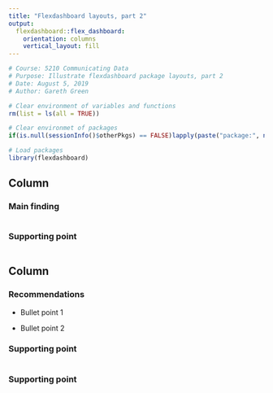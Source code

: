```yaml
---
title: "Flexdashboard layouts, part 2"
output: 
  flexdashboard::flex_dashboard:
    orientation: columns
    vertical_layout: fill
---
```


```r
# Course: 5210 Communicating Data
# Purpose: Illustrate flexdashboard package layouts, part 2
# Date: August 5, 2019
# Author: Gareth Green

```

```r
# Clear environment of variables and functions
rm(list = ls(all = TRUE)) 

# Clear environmet of packages
if(is.null(sessionInfo()$otherPkgs) == FALSE)lapply(paste("package:", names(sessionInfo()$otherPkgs), sep=""), detach, character.only = TRUE, unload = TRUE)

```

```r
# Load packages
library(flexdashboard)

```

Column {data-width=600}
-----------------------------------------------------------------------

### Main finding {data-height=600}

```r

```

### Supporting point {data-height=387}

```r

```


Column {data-width=400}
-----------------------------------------------------------------------

### Recommendations {data-height=200}

+ Bullet point 1

+ Bullet point 2


### Supporting point {data-height=400}

```r

```

### Supporting point {data-height=400}

```r

```

